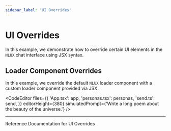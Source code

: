```yaml
---
sidebar_label: 'UI Overrides'
---
```




# UI Overrides

In this example, we demonstrate how to override certain UI elements in the `NLUX` chat interface using JSX syntax.

## Loader Component Overrides

In this example, we override the default `NLUX` loader component with a custom loader component provided via JSX.

<CodeEditor
    files={{
        'App.tsx': app,
        'personas.tsx': personas,
        'send.ts': send,
    }}
    editorHeight={380}
    simulatedPrompt={'Write a long poem about the beauty of the universe.'}
/>

---

<Link className="learn-more-link button button--secondary" to="/reference/ui/ui-overrides">Reference Documentation for UI Overrides</Link>

